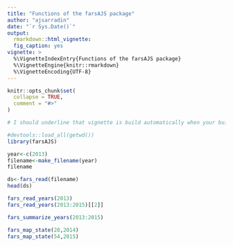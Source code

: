 ```yaml
---
title: "Functions of the farsAJS package"
author: "ajsarradin"
date: "`r Sys.Date()`"
output: 
  rmarkdown::html_vignette:
  fig_caption: yes
vignette: >
  %\VignetteIndexEntry{Functions of the farsAJS package}
  %\VignetteEngine{knitr::rmarkdown}
  %\VignetteEncoding{UTF-8}
---
```


```r
knitr::opts_chunk$set(
  collapse = TRUE,
  comment = "#>"
)
```

```r

# I should underline that vignette is build automatically when your build your package. So, when development are finish, replace in the vignette devtools::load_all by library because your package is loaded before building the vignette when you build a package.

#devtools::load_all(getwd())
library(farsAJS)

```

```r
year<-c(2013)
filename<-make_filename(year)
filename

```

```r
ds<-fars_read(filename)
head(ds)

```

```r
fars_read_years(2013)
fars_read_years(2013:2015)[[2]]

```

```r
fars_summarize_years(2013:2015)

```

```r
fars_map_state(28,2014)
fars_map_state(54,2015)

```



